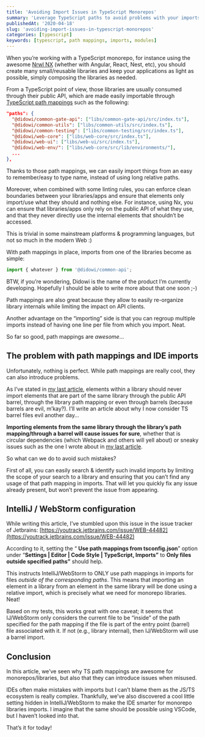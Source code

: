 ```yaml
---
title: 'Avoiding Import Issues in TypeScript Monorepos'
summary: 'Leverage TypeScript paths to avoid problems with your imports'
publishedAt: '2020-04-18'
slug: 'avoiding-import-issues-in-typescript-monorepos'
categories: [typescript]
keywords: [typescript, path mappings, imports, modules]
---
```


When you’re working with a TypeScript monorepo, for instance using the awesome [Nrwl NX](https://nx.dev/) (whether with Angular, React, Nest, etc), you should create many small/reusable libraries and keep your applications as light as possible, simply composing the libraries as needed.

From a TypeScript point of view, those libraries are usually consumed through their public API, which are made easily importable through [TypeScript path mappings](https://www.typescriptlang.org/docs/handbook/module-resolution.html#path-mapping) such as the following:

```json
"paths": {
  "@didowi/common-gate-api": ["libs/common-gate-api/src/index.ts"],
  "@didowi/common-utils": ["libs/common-utils/src/index.ts"],
  "@didowi/common-testing": ["libs/common-testing/src/index.ts"],
  "@didowi/web-core": ["libs/web-core/src/index.ts"],
  "@didowi/web-ui": ["libs/web-ui/src/index.ts"],
  "@didowi/web-env/": ["libs/web-core/src/lib/environments/"],
  ...
},
```

Thanks to those path mappings, we can easily import things from an easy to remember/easy to type name, instead of using long relative paths.

Moreover, when combined with some linting rules, you can enforce clean boundaries between your libraries/apps and ensure that elements only import/use what they should and nothing else. For instance, using Nx, you can ensure that libraries/apps only rely on the public API of what they use, and that they never directly use the internal elements that shouldn’t be accessed.

This is trivial in some mainstream platforms & programming languages, but not so much in the modern Web :)

With path mappings in place, imports from one of the libraries become as simple:

```typescript
import { whatever } from '@didowi/common-api';
```

BTW, if you’re wondering, Didowi is the name of the product I’m currently developing. Hopefully I should be able to write more about that one soon ;-)

Path mappings are also great because they allow to easily re-organize library internals while limiting the impact on API clients.

Another advantage on the “importing” side is that you can regroup multiple imports instead of having one line per file from which you import. Neat.

So far so good, path mappings are _awesome_…

## The problem with path mappings and IDE imports

Unfortunately, nothing is perfect. While path mappings are really cool, they can also introduce problems.

As I’ve stated in [my last article](https://medium.com/@dSebastien/fixing-the-cant-resolve-all-parameters-exception-with-angular-di-1091af1b080), elements within a library should never import elements that are part of the same library through the public API barrel, through the library path mapping or even through barrels (because barrels are evil, m’kay?). I’ll write an article about why I now consider TS barrel files evil another day…

**Importing elements from the same library through the library’s path mapping/through a barrel will cause issues for sure**, whether that is circular dependencies (which Webpack and others will yell about) or sneaky issues such as the one I wrote about in [my last article](https://medium.com/@dSebastien/fixing-the-cant-resolve-all-parameters-exception-with-angular-di-1091af1b080).

So what can we do to avoid such mistakes?

First of all, you can easily search & identify such invalid imports by limiting the scope of your search to a library and ensuring that you can’t find any usage of that path mapping in imports. That will let you quickly fix any issue already present, but won’t prevent the issue from appearing.

## IntelliJ / WebStorm configuration

While writing this article, I’ve stumbled upon this issue in the issue tracker of Jetbrains: [https://youtrack.jetbrains.com/issue/WEB-44482](https://youtrack.jetbrains.com/issue/WEB-44482)

According to it, setting the “ **Use path mappings from tsconfig.json**” option under “**Settings | Editor | Code Style | TypeScript, Imports”** to **Only files outside specified paths”** should help.

This instructs IntelliJ/WebStorm to ONLY use path mappings in imports for files _outside of the corresponding paths_. This means that importing an element in a library from an element in the same library will be done using a relative import, which is precisely what we need for monorepo libraries. Neat!

Based on my tests, this works great with one caveat; it seems that IJ/WebStorm only considers the current file to be “inside” of the path specified for the path mapping if the file is part of the entry point (barrel) file associated with it. If not (e.g., library internal), then IJ/WebStorm will use a barrel import.

## Conclusion

In this article, we’ve seen why TS path mappings are awesome for monorepos/libraries, but also that they can introduce issues when misused.

IDEs often make mistakes with imports but I can’t blame them as the JS/TS ecosystem is really complex. Thankfully, we’ve also discovered a cool little setting hidden in IntelliJ/WebStorm to make the IDE smarter for monorepo libraries imports. I imagine that the same should be possible using VSCode, but I haven’t looked into that.

That’s it for today!

<BlogPostSignature />
